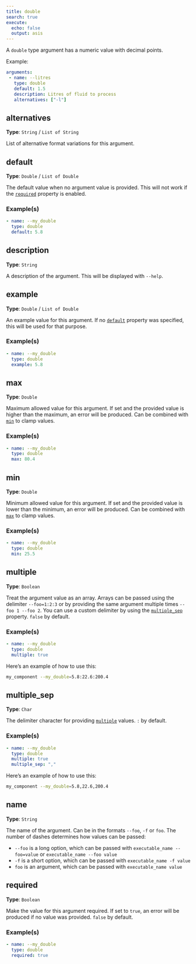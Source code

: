 ```yaml
---
title: double
search: true
execute:
  echo: false
  output: asis
---
```



A `double` type argument has a numeric value with decimal points.
  
Example:  
  
 ```yaml  
arguments:
  - name: --litres
    type: double
    default: 1.5
    description: Litres of fluid to process
    alternatives: ["-l"]
```  
  


## alternatives

**Type**: `String` / `List of String`

List of alternative format variations for this argument.

## default

**Type**: `Double` / `List of Double`

The default value when no argument value is provided. This will not work if the [`required`](#required) property is enabled.

### Example(s)

```yaml
- name: --my_double
  type: double
  default: 5.8

```

## description

**Type**: `String`

A description of the argument. This will be displayed with `--help`.

## example

**Type**: `Double` / `List of Double`

An example value for this argument. If no [`default`](#default) property was specified, this will be used for that purpose.

### Example(s)

```yaml
- name: --my_double
  type: double
  example: 5.8

```

## max

**Type**: `Double`

Maximum allowed value for this argument. If set and the provided value is higher than the maximum, an error will be produced. Can be combined with [`min`](#min) to clamp values.

### Example(s)

```yaml
- name: --my_double
  type: double
  max: 80.4

```

## min

**Type**: `Double`

Minimum allowed value for this argument. If set and the provided value is lower than the minimum, an error will be produced. Can be combined with [`max`](#max) to clamp values.

### Example(s)

```yaml
- name: --my_double
  type: double
  min: 25.5

```

## multiple

**Type**: `Boolean`

Treat the argument value as an array. Arrays can be passed using the delimiter `--foo=1:2:3` or by providing the same argument multiple times `--foo 1 --foo 2`. You can use a custom delimiter by using the [`multiple_sep`](#multiple_sep) property. `false` by default.

### Example(s)

```yaml
- name: --my_double
  type: double
  multiple: true

```

Here's an example of how to use this:

```bash
my_component --my_double=5.8:22.6:200.4
```

## multiple_sep

**Type**: `Char`

The delimiter character for providing [`multiple`](#multiple) values. `:` by default.

### Example(s)

```yaml
- name: --my_double
  type: double
  multiple: true
  multiple_sep: ","

```

Here's an example of how to use this:

```bash
my_component --my_double=5.8,22.6,200.4
```

## name

**Type**: `String`


The name of the argument. Can be in the formats `--foo`, `-f` or `foo`. The number of dashes determines how values can be passed:  

  - `--foo` is a long option, which can be passed with `executable_name --foo=value` or `executable_name --foo value`
  - `-f` is a short option, which can be passed with `executable_name -f value`
  - `foo` is an argument, which can be passed with `executable_name value`  


## required

**Type**: `Boolean`

Make the value for this argument required. If set to `true`, an error will be produced if no value was provided. `false` by default.

### Example(s)

```yaml
- name: --my_double
  type: double
  required: true

```



